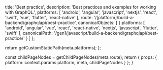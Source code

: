 
  title: 'Best practice',
  description: 'Best practices and examples for working with GraphQL.',
  platforms: [
    'android',
    'angular',
    'javascript',
    'nextjs',
    'react',
    'swift',
    'vue',
    'flutter',
    'react-native'
  ],
  route: '/[platform]/build-a-backend/graphqlapi/best-practice',
  canonicalObjects: [
    {
      platforms: [
        'android',
        'angular',
        'vue',
        'react',
        'react-native',
        'nextjs',
        'javascript',
        'flutter',
        'swift'
      ],
      canonicalPath: '/gen1/javascript/build-a-backend/graphqlapi/best-practice/'
    }
  ]
};

  return getCustomStaticPath(meta.platforms);
};

  const childPageNodes = getChildPageNodes(meta.route);
  return {
    props: {
      platform: context.params.platform,
      meta,
      childPageNodes
    }
  };
}

<Overview childPageNodes={props.childPageNodes} />

